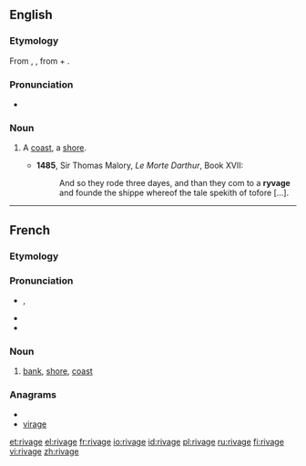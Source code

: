==English==
===Etymology===
From {{etyl|xno}} {{term|rivage|lang=xno}}, {{etyl|frm}} {{term|rivage|lang=fr}}, from {{term|rive}} + {{term|-age}}.

===Pronunciation===
*{{a|UK}} {{IPA|/ˈɹɪvɪdʒ/}}

===Noun===
{{en-noun}}

# {{context|now|_|rare|poetic}} A [[coast]], a [[shore]].
#*'''1485''', Sir Thomas Malory, ''Le Morte Darthur'', Book XVII:
#*:And so they rode three dayes, and than they com to a '''ryvage''' and founde the shippe whereof the tale spekith of tofore [...].

----

==French==

===Etymology===
{{suffix|rive|age|lang=fr}}

===Pronunciation===
* {{IPA|/ʁi.vaʒ/|lang=fr}}, {{X-SAMPA|/Ri.vaZ/|lang=fr}}
* {{homophones|rivages|lang=fr}}
* {{hyphenation|ri|vage|lang=fr}}

===Noun===
{{fr-noun|m}}

# [[bank]], [[shore]], [[coast]]

===Anagrams===
* {{alphagram|aegirv}}
* [[virage#French|virage]]

[[et:rivage]]
[[el:rivage]]
[[fr:rivage]]
[[io:rivage]]
[[id:rivage]]
[[pl:rivage]]
[[ru:rivage]]
[[fi:rivage]]
[[vi:rivage]]
[[zh:rivage]]